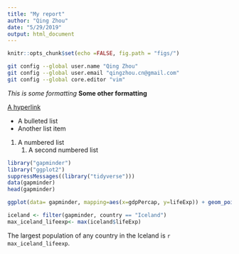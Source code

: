 ```yaml
---
title: "My report"
author: "Qing Zhou"
date: "5/29/2019"
output: html_document
---
```

```r
knitr::opts_chunk$set(echo =FALSE, fig.path = "figs/")

```
```bash
git config --global user.name "Qing Zhou"
git config --global user.email "qingzhou.cn@gmail.com"
git config --global core.editor "vim"
```



*This is some formatting*
**Some other formatting**

[A hyperlink](https://google.com)

- A bulleted list
- Another list item

1. A numbered list
    1. A second numbered list


```r

library("gapminder")
library("ggplot2")
suppressMessages((library("tidyverse")))
data(gapminder)
head(gapminder)
```
```r
ggplot(data= gapminder, mapping=aes(x=gdpPercap, y=lifeExp)) + geom_point()

```
```r
iceland <- filter(gapminder, country == "Iceland")
max_iceland_lifeexp<- max(iceland$lifeExp)

```


The largest population of any country in the Iceland is `r max_iceland_lifeexp`.

